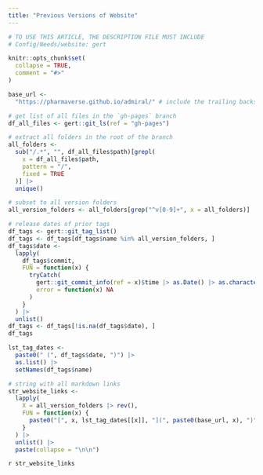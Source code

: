 ```yaml
---
title: "Previous Versions of Website"
---
```


```r
# TO USE THIS ARTICLE, THE DESCRIPTION FILE MUST INCLUDE
# Config/Needs/website: gert

knitr::opts_chunk$set(
  collapse = TRUE,
  comment = "#>"
)
```

```r
base_url <-
  "https://pharmaverse.github.io/admiral/" # include the trailing backslash!

# get list of all files in the `gh-pages` branch
df_all_files <- gert::git_ls(ref = "gh-pages")

# extract all folders in the root of the branch
all_folders <-
  sub("/.*", "", df_all_files$path)[grepl(
    x = df_all_files$path,
    pattern = "/",
    fixed = TRUE
  )] |>
  unique()

# subset to all version folders
all_version_folders <- all_folders[grep("^v[0-9]+", x = all_folders)]

# release dates of prior tags
df_tags <- gert::git_tag_list()
df_tags <- df_tags[df_tags$name %in% all_version_folders, ]
df_tags$date <-
  lapply(
    df_tags$commit,
    FUN = function(x) {
      tryCatch(
        gert::git_commit_info(ref = x)$time |> as.Date() |> as.character(),
        error = function(x) NA
      )
    }
  ) |>
  unlist()
df_tags <- df_tags[!is.na(df_tags$date), ]
df_tags

lst_tag_dates <-
  paste0(" (", df_tags$date, ")") |>
  as.list() |>
  setNames(df_tags$name)

# string with all markdown links
str_website_links <-
  lapply(
    X = all_version_folders |> rev(),
    FUN = function(x) {
      paste0("[", x, lst_tag_dates[[x]], "](", paste0(base_url, x), ")")
    }
  ) |>
  unlist() |>
  paste(collapse = "\n\n")
```

`r str_website_links`
